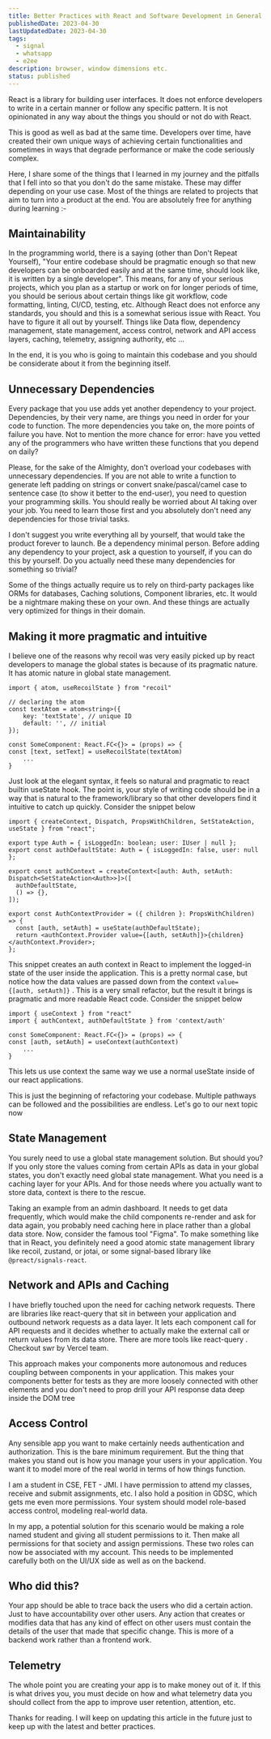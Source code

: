 ```yaml
---
title: Better Practices with React and Software Development in General
publishedDate: 2023-04-30
lastUpdatedDate: 2023-04-30
tags:
  - signal
  - whatsapp
  - e2ee
description: browser, window dimensions etc.
status: published
---
```


React is a library for building user interfaces. It does not enforce developers to write in a certain manner or follow any specific pattern. It is not opinionated in any way about the things you should or not do with React.

This is good as well as bad at the same time. Developers over time, have created their own unique ways of achieving certain functionalities and sometimes in ways that degrade performance or make the code seriously complex.

Here, I share some of the things that I learned in my journey and the pitfalls that I fell into so that you don't do the same mistake. These may differ depending on your use case. Most of the things are related to projects that aim to turn into a product at the end. You are absolutely free for anything during learning :-

## Maintainability

In the programming world, there is a saying (other than Don't Repeat Yourself), "Your entire codebase should be pragmatic enough so that new developers can be onboarded easily and at the same time, should look like, it is written by a single developer". This means, for any of your serious projects, which you plan as a startup or work on for longer periods of time, you should be serious about certain things like git workflow, code formatting, linting, CI/CD, testing, etc. Although React does not enforce any standards, you should and this is a somewhat serious issue with React. You have to figure it all out by yourself. Things like Data flow, dependency management, state management, access control, network and API access layers, caching, telemetry, assigning authority, etc ...

In the end, it is you who is going to maintain this codebase and you should be considerate about it from the beginning itself.

## Unnecessary Dependencies

Every package that you use adds yet another dependency to your project. Dependencies, by their very name, are things you need in order for your code to function. The more dependencies you take on, the more points of failure you have. Not to mention the more chance for error: have you vetted any of the programmers who have written these functions that you depend on daily?

Please, for the sake of the Almighty, don't overload your codebases with unnecessary dependencies. If you are not able to write a function to generate left padding on strings or convert snake/pascal/camel case to sentence case (to show it better to the end-user), you need to question your programming skills. You should really be worried about AI taking over your job. You need to learn those first and you absolutely don't need any dependencies for those trivial tasks.

I don't suggest you write everything all by yourself, that would take the product forever to launch. Be a dependency minimal person. Before adding any dependency to your project, ask a question to yourself, if you can do this by yourself. Do you actually need these many dependencies for something so trivial?

Some of the things actually require us to rely on third-party packages like ORMs for databases, Caching solutions, Component libraries, etc. It would be a nightmare making these on your own. And these things are actually very optimized for things in their domain.

## Making it more pragmatic and intuitive

I believe one of the reasons why recoil was very easily picked up by react developers to manage the global states is because of its pragmatic nature. It has atomic nature in global state management.

```tsx
import { atom, useRecoilState } from "recoil"

// declaring the atom
const textAtom = atom<string>({
	key: 'textState', // unique ID
	default: '', // initial
});

const SomeComponent: React.FC<{}> = (props) => {
const [text, setText] = useRecoilState(textAtom)
	...
}
```

Just look at the elegant syntax, it feels so natural and pragmatic to react builtin useState hook. The point is, your style of writing code should be in a way that is natural to the framework/library so that other developers find it intuitive to catch up quickly. Consider the snippet below

```tsx
import { createContext, Dispatch, PropsWithChildren, SetStateAction, useState } from "react";

export type Auth = { isLoggedIn: boolean; user: IUser | null };
export const authDefaultState: Auth = { isLoggedIn: false, user: null };

export const authContext = createContext<[auth: Auth, setAuth: Dispatch<SetStateAction<Auth>>]>([
  authDefaultState,
  () => {},
]);

export const AuthContextProvider = ({ children }: PropsWithChildren) => {
  const [auth, setAuth] = useState(authDefaultState);
  return <authContext.Provider value={[auth, setAuth]}>{children}</authContext.Provider>;
};
```

This snippet creates an auth context in React to implement the logged-in state of the user inside the application. This is a pretty normal case, but notice how the data values are passed down from the context `value={[auth, setAuth]}` . This is a very small refactor, but the result it brings is pragmatic and more readable React code. Consider the snippet below

```tsx
import { useContext } from "react"
import { authContext, authDefaultState } from 'context/auth'

const SomeComponent: React.FC<{}> = (props) => {
const [auth, setAuth] = useContext(authContext)
	...
}
```

This lets us use context the same way we use a normal useState inside of our react applications.

This is just the beginning of refactoring your codebase. Multiple pathways can be followed and the possibilities are endless. Let's go to our next topic now

## State Management

You surely need to use a global state management solution. But should you? If you only store the values coming from certain APIs as data in your global states, you don't exactly need global state management. What you need is a caching layer for your APIs. And for those needs where you actually want to store data, context is there to the rescue.

Taking an example from an admin dashboard. It needs to get data frequently, which would make the child components re-render and ask for data again, you probably need caching here in place rather than a global data store. Now, consider the famous tool "Figma". To make something like that in React, you definitely need a good atomic state management library like recoil, zustand, or jotai, or some signal-based library like `@preact/signals-react`.

## Network and APIs and Caching

I have briefly touched upon the need for caching network requests. There are libraries like react-query that sit in between your application and outbound network requests as a data layer. It lets each component call for API requests and it decides whether to actually make the external call or return values from its data store. There are more tools like react-query . Checkout swr by Vercel team.

This approach makes your components more autonomous and reduces coupling between components in your application. This makes your components better for tests as they are more loosely connected with other elements and you don't need to prop drill your API response data deep inside the DOM tree

## Access Control

Any sensible app you want to make certainly needs authentication and authorization. This is the bare minimum requirement. But the thing that makes you stand out is how you manage your users in your application. You want it to model more of the real world in terms of how things function.

I am a student in CSE, FET - JMI. I have permission to attend my classes, receive and submit assignments, etc. I also hold a position in GDSC, which gets me even more permissions. Your system should model role-based access control, modeling real-world data.

In my app, a potential solution for this scenario would be making a role named student and giving all student permissions to it. Then make all permissions for that society and assign permissions. These two roles can now be associated with my account. This needs to be implemented carefully both on the UI/UX side as well as on the backend.

## Who did this?

Your app should be able to trace back the users who did a certain action. Just to have accountability over other users. Any action that creates or modifies data that has any kind of effect on other users must contain the details of the user that made that specific change. This is more of a backend work rather than a frontend work.

## Telemetry

The whole point you are creating your app is to make money out of it. If this is what drives you, you must decide on how and what telemetry data you should collect from the app to improve user retention, attention, etc.

Thanks for reading. I will keep on updating this article in the future just to keep up with the latest and better practices.
